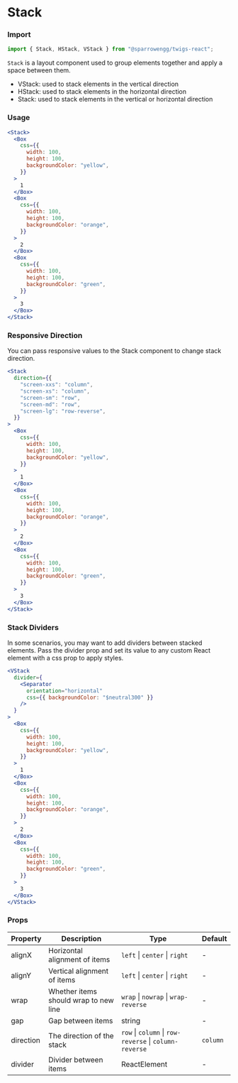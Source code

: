 # Stack

### Import

```jsx
import { Stack, HStack, VStack } from "@sparrowengg/twigs-react";
```

`Stack` is a layout component used to group elements together and apply a space between them.

- VStack: used to stack elements in the vertical direction
- HStack: used to stack elements in the horizontal direction
- Stack: used to stack elements in the vertical or horizontal direction

### Usage

```jsx live
<Stack>
  <Box
    css={{
      width: 100,
      height: 100,
      backgroundColor: "yellow",
    }}
  >
    1
  </Box>
  <Box
    css={{
      width: 100,
      height: 100,
      backgroundColor: "orange",
    }}
  >
    2
  </Box>
  <Box
    css={{
      width: 100,
      height: 100,
      backgroundColor: "green",
    }}
  >
    3
  </Box>
</Stack>
```

### Responsive Direction

You can pass responsive values to the Stack component to change stack direction.

```jsx live
<Stack
  direction={{
    "screen-xxs": "column",
    "screen-xs": "column",
    "screen-sm": "row",
    "screen-md": "row",
    "screen-lg": "row-reverse",
  }}
>
  <Box
    css={{
      width: 100,
      height: 100,
      backgroundColor: "yellow",
    }}
  >
    1
  </Box>
  <Box
    css={{
      width: 100,
      height: 100,
      backgroundColor: "orange",
    }}
  >
    2
  </Box>
  <Box
    css={{
      width: 100,
      height: 100,
      backgroundColor: "green",
    }}
  >
    3
  </Box>
</Stack>
```

### Stack Dividers

In some scenarios, you may want to add dividers between stacked elements. Pass the divider prop and set its value to any custom React element with a css prop to apply styles.

```jsx live
<VStack
  divider={
    <Separator
      orientation="horizontal"
      css={{ backgroundColor: "$neutral300" }}
    />
  }
>
  <Box
    css={{
      width: 100,
      height: 100,
      backgroundColor: "yellow",
    }}
  >
    1
  </Box>
  <Box
    css={{
      width: 100,
      height: 100,
      backgroundColor: "orange",
    }}
  >
    2
  </Box>
  <Box
    css={{
      width: 100,
      height: 100,
      backgroundColor: "green",
    }}
  >
    3
  </Box>
</VStack>
```

### Props

| Property  | Description                                     | Type                                                   | Default  |
| --------- | ----------------------------------------------- | ------------------------------------------------------ | -------- |
| alignX    | Horizontal alignment of items                   | `left` \| `center` \| `right`                          | -        |
| alignY    | Vertical alignment of items                     | `left` \| `center` \| `right`                          | -        |
| wrap      | Whether items should wrap to new line           | `wrap` \| `nowrap` \| `wrap-reverse`                   | -        |
| gap       | Gap between items                               | string                                                 | -        |
| direction | The direction of the stack                      | `row` \| `column` \| `row-reverse` \| `column-reverse` | `column` |
| divider   | Divider between items                           | ReactElement                                           | -        |